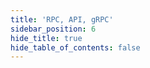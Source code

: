 ```yaml
---
title: 'RPC, API, gRPC'
sidebar_position: 6
hide_title: true
hide_table_of_contents: false
---
```



<PageTitle
  iconUrl="img/empeiria-icon.svg"
  title="Empeiria Public Endpoints"
  chainId="empe-testnet-2"
  version="v0.3.0"
/>

<Endpoints
  api="https://empeiria-t-api.noders.services"
  rpc="https://empeiria-t-rpc.noders.services"
  grpc="https://empeiria-t-grpc.noders.services:443"
  jsonRpc=""
/>
